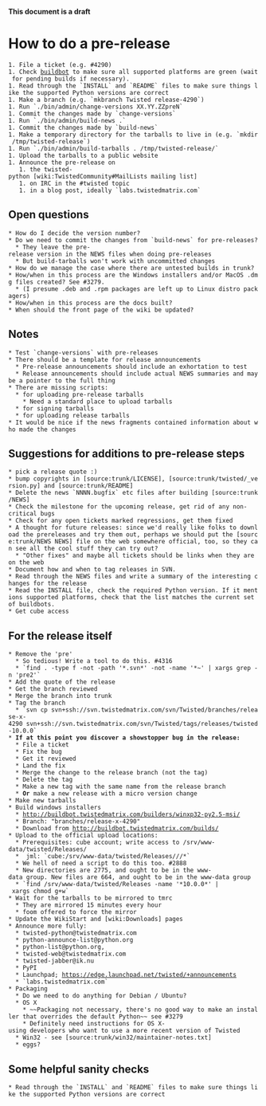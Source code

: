 '''This document is a draft'''

= How to do a pre-release =

 1. File a ticket (e.g. #4290)
 1. Check [http://twistedmatrix.com/boxes-supported buildbot] to make sure all supported platforms are green (wait for pending builds if necessary).
 1. Read through the `INSTALL` and `README` files to make sure things like the supported Python versions are correct
 1. Make a branch (e.g. `mkbranch Twisted release-4290`)
 1. Run `./bin/admin/change-versions XX.YY.ZZpreN`
 1. Commit the changes made by `change-versions`
 1. Run `./bin/admin/build-news .`
 1. Commit the changes made by `build-news`
 1. Make a temporary directory for the tarballs to live in (e.g. `mkdir /tmp/twisted-release`)
 1. Run `./bin/admin/build-tarballs . /tmp/twisted-release/`
 1. Upload the tarballs to a public website
 1. Announce the pre-release on
    1. the twisted-python [wiki:TwistedCommunity#MailLists mailing list]
    1. on IRC in the #twisted topic
    1. in a blog post, ideally `labs.twistedmatrix.com`


== Open questions ==

 * How do I decide the version number?
 * Do we need to commit the changes from `build-news` for pre-releases?
   * They leave the pre-release version in the NEWS files when doing pre-releases
   * But build-tarballs won't work with uncommitted changes
 * How do we manage the case where there are untested builds in trunk?
 * How/when in this process are the Windows installers and/or MacOS .dmg files created? See #3279.
   * (I presume .deb and .rpm packages are left up to Linux distro packagers)
 * How/when in this process are the docs built?
 * When should the front page of the wiki be updated?

== Notes ==

 * Test `change-versions` with pre-releases
 * There should be a template for release announcements
   * Pre-release announcements should include an exhortation to test
   * Release announcements should include actual NEWS summaries and maybe a pointer to the full thing
 * There are missing scripts:
   * for uploading pre-release tarballs
     * Need a standard place to upload tarballs
   * for signing tarballs
   * for uploading release tarballs
 * It would be nice if the news fragments contained information about who made the changes

== Suggestions for additions to pre-release steps ==

 * pick a release quote :)
 * bump copyrights in [source:trunk/LICENSE], [source:trunk/twisted/_version.py] and [source:trunk/README]
 * Delete the news `NNNN.bugfix` etc files after building [source:trunk/NEWS]
 * Check the milestone for the upcoming release, get rid of any non-critical bugs
 * Check for any open tickets marked regressions, get them fixed
 * A thought for future releases: since we'd really like folks to download the prereleases and try them out, perhaps we should put the [source:trunk/NEWS NEWS] file on the web somewhere official, too, so they can see all the cool stuff they can try out?
   * "Other fixes" and maybe all tickets should be links when they are on the web
 * Document how and when to tag releases in SVN.
 * Read through the NEWS files and write a summary of the interesting changes for the release
 * Read the INSTALL file, check the required Python version. If it mentions supported platforms, check that the list matches the current set of buildbots.
 * Get cube access

== For the release itself ==

 * Remove the 'pre'
   * So tedious! Write a tool to do this. #4316
   * `find . -type f -not -path '*.svn*' -not -name '*~' | xargs grep -n 'pre2'`
 * Add the quote of the release
 * Get the branch reviewed
 * Merge the branch into trunk
 * Tag the branch
   * `svn cp svn+ssh://svn.twistedmatrix.com/svn/Twisted/branches/release-x-4290 svn+ssh://svn.twistedmatrix.com/svn/Twisted/tags/releases/twisted-10.0.0`
 * '''If at this point you discover a showstopper bug in the release:'''
   * File a ticket
   * Fix the bug
   * Get it reviewed
   * Land the fix
   * Merge the change to the release branch (not the tag)
   * Delete the tag
   * Make a new tag with the same name from the release branch
   * '''Or''' make a new release with a micro version change
 * Make new tarballs
 * Build windows installers
   * http://buildbot.twistedmatrix.com/builders/winxp32-py2.5-msi/
   * Branch: "branches/release-x-4290"
   * Download from http://buildbot.twistedmatrix.com/builds/
 * Upload to the official upload locations:
   * Prerequisites: cube account; write access to /srv/www-data/twisted/Releases/
   * <radix> jml: `cube:/srv/www-data/twisted/Releases/<Project>/<First two parts of version number>/*`
   * We hell of need a script to do this too. #2888
   * New directories are 2775, and ought to be in the www-data group. New files are 664, and ought to be in the www-data group
   * `find /srv/www-data/twisted/Releases -name '*10.0.0*' | xargs chmod g+w`
 * Wait for the tarballs to be mirrored to tmrc
   * They are mirrored 15 minutes every hour
   * foom offered to force the mirror
 * Update the WikiStart and [wiki:Downloads] pages
 * Announce more fully:
   * twisted-python@twistedmatrix.com
   * python-announce-list@python.org
   * python-list@python.org,
   * twisted-web@twistedmatrix.com
   * twisted-jabber@ik.nu
   * PyPI
   * Launchpad; https://edge.launchpad.net/twisted/+announcements
   * `labs.twistedmatrix.com`
 * Packaging
   * Do we need to do anything for Debian / Ubuntu?
   * OS X
     * ~~Packaging not necessary, there's no good way to make an installer that overrides the default Python~~ see #3279
     * Definitely need instructions for OS X-using developers who want to use a more recent version of Twisted
   * Win32 - see [source:trunk/win32/maintainer-notes.txt]
   * eggs?

== Some helpful sanity checks ==

 * Read through the `INSTALL` and `README` files to make sure things like the supported Python versions are correct